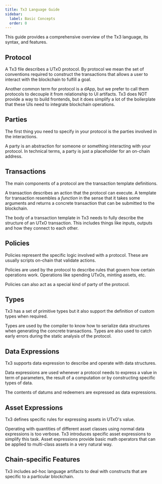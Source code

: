 ```yaml
---
title: Tx3 Language Guide
sidebar:
  label: Basic Concepts
  order: 0
---
```



This guide provides a comprehensive overview of the Tx3 language, its syntax, and features.

## Protocol

A Tx3 file describes a UTxO protocol. By protocol we mean the set of conventions required to construct the transactions that allows a user to interact with the blockchain to fulfill a goal.

Another common term for protocol is a dApp, but we prefer to call them protocols to decouple it from relationship to UI artifacts. Tx3 does NOT provide a way to build frontends, but it does simplify a lot of the boilerplate that these UIs need to integrate blockchain operations.

## Parties

The first thing you need to specify in your protocol is the parties involved in the interactions.

A party is an abstraction for someone or something interacting with your protocol. In technical terms, a party is just a placeholder for an on-chain address.

<LinkCard title="Party Syntax" href="language/parties" description="Details on how to specify and use Parties" />

## Transactions

The main components of a protocol are the transaction template definitions.

A transaction describes an action that the protocol can execute. A template for transaction resembles a _function_ in the sense that it takes some arguments and returns a concrete transaction that can be submitted to the blockchain.

The body of a transaction template in Tx3 needs to fully describe the structure of an UTxO transaction. This includes things like inputs, outputs and how they connect to each other.

<LinkCard title="Transaction Syntax" href="language/txs" description="Details on how to specify and use Transaction Templates" />

## Policies

Policies represent the specific logic involved with a protocol. These are usually scripts on-chain that validate actions.

Policies are used by the protocol to describe rules that govern how certain operations work. Operations like spending UTxOs, minting assets, etc.

Policies can also act as a special kind of party of the protocol.

<LinkCard title="Policy Syntax" href="language/policies" description="Details on how to specify and use Policies" />

## Types

Tx3 has a set of primitive types but it also support the definition of custom types when required.

Types are used by the compiler to know how to serialize data structures when generating the concrete transactions. Types are also used to catch early errors during the static analysis of the protocol.


<LinkCard title="Types" href="language/types" description="Details on how to specify and use Types" />

## Data Expressions

Tx3 supports data expression to describe and operate with data structures.

Data expressions are used whenever a protocol needs to express a value in term of parameters, the result of a computation or by constructing specific types of data.

The contents of datums and redeemers are expressed as data expressions.

<LinkCard title="Data Expressions" href="language/data" description="Details on how to specify and use Data Expressions" />

## Asset Expressions

Tx3 defines specific rules for expressing assets in UTxO's value.

Operating with quantities of different asset classes using normal data expressions is too verbose. Tx3 introduces specific asset expressions to simplify this task. Asset expressions provide basic math operators that can be applied to multi-class assets in a very natural way.

<LinkCard title="Asset Expressions" href="language/assets" description="Details on how to specify and use Asset Expressions" />

## Chain-specific Features

Tx3 includes ad-hoc language artifacts to deal with constructs that are specific to a particular blockchain.

<LinkCard title="Cardano Features" href="language/cardano" description="Details on how to specify and use Cardano-specific features" />
